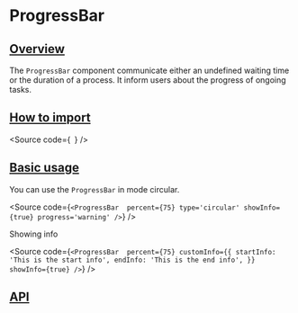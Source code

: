 

<Meta of={Stories} />

# ProgressBar

## [Overview](#overview)

The `ProgressBar` component communicate either an undefined waiting time or the duration of a process.
It inform users about the progress of ongoing tasks.

## [How to import](#how-to-import)

<Source
  code={`
`}
/>

## [Basic usage](#basic-usage)

<Canvas of={Stories.Base} />

You can use the `ProgressBar` in mode circular.

<Source
  code={`
<ProgressBar 
  percent={75}
  type='circular'
  showInfo={true}
  progress='warning'
/>
`}
/>

Showing info

<Source
  code={`
<ProgressBar 
  percent={75}
  customInfo={{
    startInfo: 'This is the start info',
    endInfo: 'This is the end info',
  }}
  showInfo={true}
/>
`}
/>

## [API](#api)

<ArgTypes of={Stories} />
